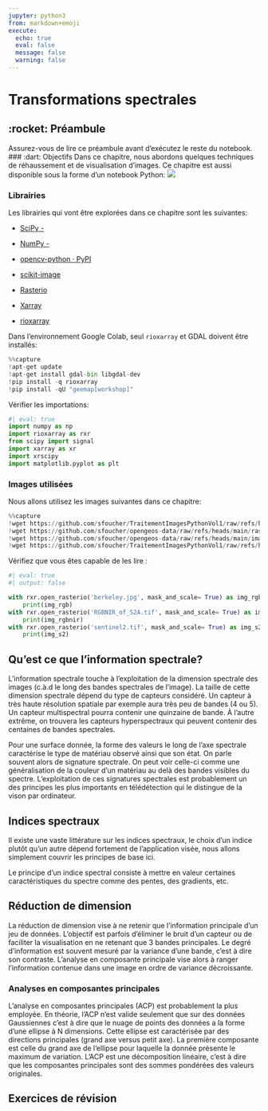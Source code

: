 ```yaml
---
jupyter: python3
from: markdown+emoji
execute:
  echo: true
  eval: false
  message: false
  warning: false
---
```


# Transformations spectrales {#sec-chap03}

## :rocket: Préambule
Assurez-vous de lire ce préambule avant d'exécutez le reste du notebook.
### :dart: Objectifs
Dans ce chapitre, nous abordons quelques techniques de réhaussement et de visualisation d'images. Ce chapitre est aussi disponible sous la forme d'un notebook Python:
[![](images/colab-badge.svg)](https://colab.research.google.com/github/sfoucher/TraitementImagesPythonVol1/blob/main/notebooks/03-TransformationSpectrales.ipynb){target="_blank"} 

### Librairies
Les librairies qui vont être explorées dans ce chapitre sont les suivantes:

* [SciPy -](https://scipy.org/)

* [NumPy -](https://numpy.org/) 

* [opencv-python · PyPI](https://pypi.org/project/opencv-python/)

* [scikit-image](https://scikit-image.org/)

* [Rasterio](https://rasterio.readthedocs.io/en/stable/)

* [Xarray](https://docs.xarray.dev/en/stable/)

* [rioxarray](https://corteva.github.io/rioxarray/stable/index.html)

Dans l'environnement Google Colab, seul `rioxarray` et GDAL doivent être installés:
```python
%%capture
!apt-get update
!apt-get install gdal-bin libgdal-dev
!pip install -q rioxarray
!pip install -qU "geemap[workshop]"
```
Vérifier les importations:
```python
#| eval: true
import numpy as np
import rioxarray as rxr
from scipy import signal
import xarray as xr
import xrscipy
import matplotlib.pyplot as plt
```
### Images utilisées

Nous allons utilisez les images suivantes dans ce chapitre:
```python
%%capture
!wget https://github.com/sfoucher/TraitementImagesPythonVol1/raw/refs/heads/main/data/chapitre01/subset_RGBNIR_of_S2A_MSIL2A_20240625T153941_N0510_R011_T18TYR_20240625T221903.tif -O RGBNIR_of_S2A.tif
!wget https://github.com/sfoucher/opengeos-data/raw/refs/heads/main/raster/landsat7.tif -O landsat7.tif
!wget https://github.com/sfoucher/opengeos-data/raw/refs/heads/main/images/berkeley.jpg -O berkeley.jpg
!wget https://github.com/sfoucher/TraitementImagesPythonVol1/raw/refs/heads/main/data/chapitre01/subset_1_of_S2A_MSIL2A_20240625T153941_N0510_R011_T18TYR_20240625T221903_resampled.tif -O sentinel2.tif
```
Vérifiez que vous êtes capable de les lire :
```python
#| eval: true
#| output: false

with rxr.open_rasterio('berkeley.jpg', mask_and_scale= True) as img_rgb:
    print(img_rgb)
with rxr.open_rasterio('RGBNIR_of_S2A.tif', mask_and_scale= True) as img_rgbnir:
    print(img_rgbnir)
with rxr.open_rasterio('sentinel2.tif', mask_and_scale= True) as img_s2:
    print(img_s2)
```
## Qu'est ce que l'information spectrale?

L'information spectrale touche à l'exploitation de la dimension spectrale des images (c.à.d le long des bandes spectrales de l'image). La taille de cette dimension spectrale dépend du type de capteurs considéré. Un capteur à très haute résolution spatiale par exemple aura très peu de bandes (4 ou 5). Un capteur multispectral pourra contenir une quinzaine de bande. À l'autre extrême, on trouvera les capteurs hyperspectraux qui peuvent contenir des centaines de bandes spectrales.

Pour une surface donnée, la forme des valeurs le long de l'axe spectrale caractérise le type de matériau observé ainsi que son état. On parle souvent alors de signature spectrale. On peut voir celle-ci comme une généralisation de la couleur d'un matériau au delà des bandes visibles du spectre. L'exploitation de ces signatures spectrales est probablement un des principes les plus importants en télédétection qui le distingue de la vison par ordinateur. 

## Indices spectraux

Il existe une vaste littérature sur les indices spectraux, le choix d'un indice plutôt qu'un autre dépend fortement de l'application visée, nous allons simplement couvrir les principes de base ici.

Le principe d'un indice spectral consiste à mettre en valeur certaines caractéristiques du spectre comme des pentes, des gradients, etc.

## Réduction de dimension

La réduction de dimension vise à ne retenir que l'information principale d'un jeu de données. L'objectif est parfois d'éliminer le bruit d'un capteur ou de faciliter la visualisation en ne retenant que 3 bandes principales. Le degré d'information est souvent mesuré par la variance d'une bande, c'est à dire son contraste. L'analyse en composante principale vise alors à ranger l'information contenue dans une image en ordre de variance décroissante.

### Analyses en composantes principales

L'analyse en composantes principales (ACP) est probablement la plus employée. En théorie, l'ACP n'est valide seulement que sur des données Gaussiennes c'est à dire que le nuage de points des données a la forme d'une ellipse à N dimensions. Cette ellipse est caractérisée par des directions principales (grand axe versus petit axe). La première composante est celle du grand axe de l'ellipse pour laquelle la donnée présente le maximum de variation. L'ACP est une décomposition linéaire, c'est à dire que les composantes principales sont des sommes pondérées des valeurs originales.  

## Exercices de révision
